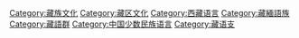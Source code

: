 {{Catnav|頁面分類|各種主題的頁面分類|按國家分類|各國語言|中国语言}}
{{Catnav|頁面分類|人类社会|民族|亚洲民族|藏族}}
{{Catnav|頁面分類|人文學科|语言学|语族|藏緬語族}}
{{Commons category|Tibetan language}}
{{catmore}}

[[Category:藏族文化|Category:藏族文化]]
[[Category:藏区文化|Category:藏区文化]]
[[Category:西藏语言|Category:西藏语言]]
[[Category:藏緬語族|Category:藏緬語族]]
[[Category:藏語群|Category:藏語群]]
[[Category:中国少数民族语言|Category:中国少数民族语言]]
[[Category:藏语支|Category:藏语支]]